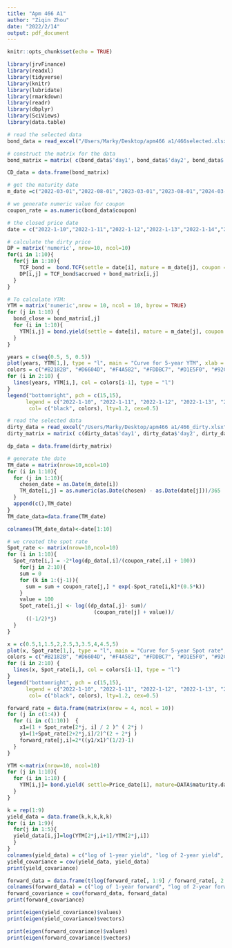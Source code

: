 ---
title: "Apm 466 A1"
author: "Ziqin Zhou"
date: "2022/2/14"
output: pdf_document
---

```{r setup, include=FALSE}
knitr::opts_chunk$set(echo = TRUE)
```

```{r, echo=F, message=F, warning=F, out.width="80%", out.height="80%"}
library(jrvFinance)
library(readxl)
library(tidyverse)
library(knitr)
library(lubridate)
library(rmarkdown)
library(readr)
library(dbplyr)
library(SciViews)
library(data.table)
```

```{r, echo=F, message=F, warning=F, out.width="80%", out.height="80%"}
# read the selected data
bond_data = read_excel("/Users/Marky/Desktop/apm466 a1/466selected.xlsx")

# construct the matrix for the data
bond_matrix = matrix( c(bond_data$'day1', bond_data$'day2', bond_data$'day3', bond_data$'day4', bond_data$'day5', bond_data$'day6', bond_data$'day7', bond_data$'day8', bond_data$'day9',bond_data$'day10'), nrow=10, ncol=10, byrow = TRUE)

CD_data = data.frame(bond_matrix)
```

```{r, echo=F, message=F, warning=F, out.width="80%", out.height="80%"}
# get the maturity date
m_date =c("2022-03-01","2022-08-01","2023-03-01","2023-08-01","2024-03-01","2024-09-01","2025-03-01","2025-09-01","2026-03-01","2026-09-01")

# we generate numeric value for coupon
coupon_rate = as.numeric(bond_data$coupon)

# the closed price date
date = c("2022-1-10","2022-1-11","2022-1-12","2022-1-13","2022-1-14","2022-1-17","2022-1-18","2022-1-19","2022-1-20","2022-1-21")

# calculate the dirty price
DP = matrix('numeric', nrow=10, ncol=10)
for(i in 1:10){
  for(j in 1:10){
    TCF_bond =  bond.TCF(settle = date[i], mature = m_date[j], coupon = coupon_rate[j], freq = 2)                      # the bond.TCF function will give us the accrued interest
    DP[i,j] = TCF_bond$accrued + bond_matrix[i,j] 
  }
}

# To calculate YTM:
YTM = matrix('numeric',nrow = 10, ncol = 10, byrow = TRUE)
for (j in 1:10) {
  bond_close = bond_matrix[,j]
  for (i in 1:10){
    YTM[i,j] = bond.yield(settle = date[i], mature = m_date[j], coupon = coupon_rate[j], freq = 2, bond_close[i], convention = "ACT/ACT", comp.freq = 2, redemption_value = 100)
  }
}
```

```{r, echo=F, message=F, warning=F, out.width="80%", out.height="80%"}
years = c(seq(0.5, 5, 0.5))
plot(years, YTM[1,], type = "l", main = "Curve for 5-year YTM", xlab = "Years", ylab = "Yield to maturity", col = "black", ylim = c(0.002, 0.0185))
colors = c("#B2182B", "#D6604D", "#F4A582", "#FDDBC7", "#D1E5F0", "#92C5DE", "#4393C3", "#2166AC", "purple", "blue")
for (i in 2:10) {
  lines(years, YTM[i,], col = colors[i-1], type = "l")
}
legend("bottomright", pch = c(15,15), 
      legend = c("2022-1-10", "2022-1-11", "2022-1-12", "2022-1-13", "2022-1-14", "2022-1-17", "2022-1-18", "2022-1-19", "2022-1-20", "2022-1-21"),
       col= c("black", colors), lty=1.2, cex=0.5)

```

```{r, echo=F, message=F, warning=F, out.width="80%", out.height="80%"}

# read the selected data
dirty_data = read_excel("/Users/Marky/Desktop/apm466 a1/466_dirty.xlsx")
dirty_matrix = matrix( c(dirty_data$'day1', dirty_data$'day2', dirty_data$'day3', dirty_data$'day4', dirty_data$'day5', dirty_data$'day6', dirty_data$'day7', dirty_data$'day8', dirty_data$'day9',dirty_data$'day10'), nrow=10, ncol=10, byrow = TRUE)

dp_data = data.frame(dirty_matrix)

# generate the date
TM_date = matrix(nrow=10,ncol=10)
for (i in 1:10){
  for (j in 1:10){
    chosen_date = as.Date(m_date[i])
    TM_date[i,j] = as.numeric(as.Date(chosen) - as.Date(date[j]))/365
  }
  append(c(),TM_date)
}
TM_date_data=data.frame(TM_date)

colnames(TM_date_data)<-date[1:10] 

```

```{r, echo=F, message=F, warning=F, out.width="80%", out.height="80%"}
# we created the spot rate
Spot_rate <- matrix(nrow=10,ncol=10)
for (i in 1:10){
  Spot_rate[i,] = -2*log(dp_data[,i]/(coupon_rate[,i] + 100))
    for(j in 2:10){
    sum = 0
    for (k in 1:(j-1)){
      sum = sum + coupon_rate[j,] * exp(-Spot_rate[i,k]*(0.5*k))
    }
    value = 100
    Spot_rate[i,j] <- log((dp_data[,j]- sum)/
                            (coupon_rate[j] + value))/
      ((-1/2)*j)
  }
}

x = c(0.5,1,1.5,2,2.5,3,3.5,4,4.5,5)
plot(x, Spot_rate[1,], type = "l", main = "Curve for 5-year Spot rate", xlab = "Years", ylab = "Spot rate", col = "black", ylim = c(0.001, 0.032))
colors = c("#B2182B", "#D6604D", "#F4A582", "#FDDBC7", "#D1E5F0", "#92C5DE", "#4393C3", "#2166AC", "purple", "blue")
for (i in 2:10) {
  lines(x, Spot_rate[i,], col = colors[i-1], type = "l")
}
legend("bottomright", pch = c(15,15), 
      legend = c("2022-1-10", "2022-1-11", "2022-1-12", "2022-1-13", "2022-1-14", "2022-1-17", "2022-1-18", "2022-1-19", "2022-1-20", "2022-1-21"),
       col= c("black", colors), lty=1.2, cex=0.5)

```


```{r, echo=F, message=F, warning=F, out.width="80%", out.height="80%"}
forward_rate = data.frame(matrix(nrow = 4, ncol = 10))
for (j in c(1:4)) {
  for (i in c(1:10))  {
    x1=(1 + Spot_rate[2*j, i] / 2 )^ ( 2*j )
    y1=(1+Spot_rate[2+2*j,i]/2)^(2 + 2*j )
    forward_rate[j,i]=2*((y1/x1)^(1/2)-1)
  }
}

YTM <-matrix(nrow=10, ncol=10)
for (j in 1:10){
  for (i in 1:10) {
    YTM[i,j]= bond.yield( settle=Price_date[i], mature=DATA$maturity.date[j], coupon_payment[j], freq=2, price=Clean_price[i,j], comp.freq=2, redemption_value=100)
  }
}

k = rep(1:9)
yield_data = data.frame(k,k,k,k,k)
for (i in 1:9){
  for(j in 1:5){
  yield_data[i,j]=log(YTM[2*j,i+1]/YTM[2*j,i])
  }
}
colnames(yield_data) = c("log of 1-year yield", "log of 2-year yield", "log of 3-year yield", "log of 4-year yield", "log of 5-year yield")
yield_covariance = cov(yield_data, yield_data)
print(yield_covariance)

forward_data = data.frame(t(log(forward_rate[, 1:9] / forward_rate[, 2:10])))
colnames(forward_data) = c("log of 1-year forward", "log of 2-year forward", "log of 3-year forward", "log of 4-year forward")
forward_covariance = cov(forward_data, forward_data)
print(forward_covariance)


```

```{r, echo=F, message=F, warning=F, out.width="80%", out.height="80%"}
print(eigen(yield_covariance)$values)
print(eigen(yield_covariance)$vectors)
```

```{r, echo=F, message=F, warning=F, out.width="80%", out.height="80%"}
print(eigen(forward_covariance)$values)
print(eigen(forward_covariance)$vectors)
```
